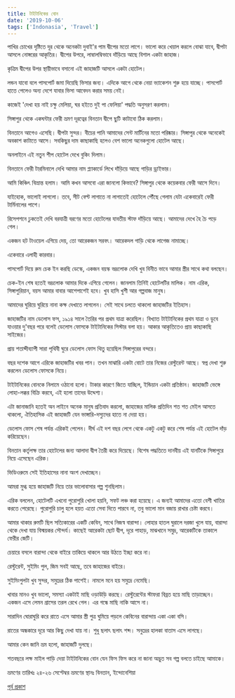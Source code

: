 ```yaml
---
title: টাইটানিকের বোন
date: '2019-10-06'
tags: ['Indonasia', 'Travel']
---
```


পাখির চোখের দৃষ্টিতে দূর থেকে অনেকটা দুবাই'র পাম দ্বীপের মতো লাগে। ভালো করে খেয়াল করলে বোঝা যাবে, দ্বীপটা আসলে নোঙ্গরের আকৃতির। দ্বীপের উপরে, লাম্বালম্বিভাবে দাঁড়িয়ে আছে বিশাল একটা জাহাজ।

কৃত্রিম দ্বীপের উপর স্থায়ীভাবে বসানো এই জাহাজটি আসলে একটা হোটেল।

লন্ডন যাবো বলে পাসপোর্ট জমা দিয়েছি ভিসার জন্য। এদিকে আগে থেকে নেয়া ভ্যাকেশন শুরু হয়ে যাচ্ছে। পাসপোর্ট হাতে পেলেও অন্য দেশে যাবার ভিসা আবেদন করার সময় নেই।

কাজেই 'দেখা হয় নাই চক্ষু মেলিয়া, ঘর হইতে দুই পা ফেলিয়া' পদ্ধতি অনুসরণ করলাম।

সিঙ্গাপুর থেকে একঘন্টার ফেরী ভ্রমণ দূরত্বের বিনতান দ্বীপে ছুটি কাটাবো ঠিক করলাম।

বিনতানে আগেও এসেছি। দ্বীপটা সুন্দর। বীচের পানি আমাদের সেন্ট মার্টিনের মতো পরিষ্কার। সিঙ্গাপুর থেকে অনেকেই অবকাশ কাটাতে আসে। সবকিছুর দাম কাছাকাছি হলেও বেশ ভালো অনেকগুলো হোটেল আছে।

অনলাইনে এই নতুন শীপ হোটেল দেখে বুকিং দিলাম।

বিনতানে ফেরী টারমিনালে দেখি আমার নাম প্ল্যাকার্ডে লিখে দাঁড়িয়ে আছে গাড়ির ড্রাইভার।

আমি কিঞ্চিৎ বিভ্রান্ত হলাম। আমি কখন আসবো এরা জানলো কিভাবে? সিঙ্গাপুর থেকে কয়েকবার ফেরী আসে দিনে।

যাইহোক, ভালোই লাগলো। তবে, সীট বেল্ট লাগাতে না লাগাতেই হোটেলে পৌঁছে গেলাম যেটা একেবারেই ফেরী টার্মিনালের পাশে।

রিসেপশনে ঢুকতেই দেখি বরযাত্রী বরণের মতো হোটেলের যাবতীয় স্টাফ দাঁড়িয়ে আছে। আমাদের দেখে হৈ চৈ পড়ে গেল। 

একজন হট টাওয়েল এগিয়ে দেয়, তো আরেকজন সরবৎ। আরেকদল গাড়ি থেকে লাগেজ নামাচ্ছে। 

একেবারে এলাহী কারবার।

পাসপোর্ট দিয়ে রুম চেক ইন করছি ডেস্কে, একজন বয়স্ক ভদ্রলোক দেখি খুব বিনীত ভাবে আমার স্ত্রীর সাথে কথা বলছেন।

চেক-ইন শেষ হতেই ভদ্রলোক আমার দিকে এগিয়ে গেলেন। জানলাম তিনিই হোটেলটির মালিক। নাম এরিক, সিঙ্গাপুরিয়ান, বয়স আমার বাবার আশেপাশেই হবে। খুব হাসি খুশী আর গল্পবাজ মানুষ।

আমাদের ঘুরিয়ে ঘুরিয়ে নানা কক্ষ দেখাতে লাগলেন। সেই সাথে চলতে থাকলো জাহাজটির ইতিহাস।

জাহাজটির নাম ডেলোস ফস, ১৯১৪ সালে তৈরির পর প্রথম যাত্রা করেছিল। বিখ্যাত টাইটানিকের প্রথম যাত্রা ও ডুবে যাওয়ার দু'বছর পরে বলেই ডেলোস ফোসকে টাইটানিকের সিস্টার বলা হয়। আকার আকৃতিতেও প্রায় কাছাকাছি সাইজের।

প্রায় শতাব্দীব্যাপী সারা পৃথিবী ঘুরে ডেলোস ফোস থিতু হয়েছিল সিঙ্গাপুরের বন্দরে।

বছর দশেক আগে এরিকে জাহাজটির খবর পান।  তখন মাঝারি একটা বোটে তার নিজের রেস্টুরেন্ট আছে। স্বপ্ন দেখা শুরু করলেন ডেলোস ফোসকে নিয়ে।

টাইটানিকের বোনকে নিলামে ওঠানো হলো। টাকার কারণে জিতে যাচ্ছিল, ইন্ডিয়ান একটা প্রতিষ্ঠান। জাহাজটি ভেঙ্গে লোহা-লক্কর বিক্রি করবে, এই হলো তাদের উদ্দেশ্য।

এটা জানাজানি হতেই অন লাইনে অনেক মানুষ প্রতিবাদ করলো, জাহাজের মালিক প্রতিদিন শত শত মেইল আসতে থাকলো, ঐতিহাসিক এই জাহাজটি যেন ভাঙ্গারি-দস্যুদের হাতে না দেয়া হয়।

ডেলোস ফোস শেষ পর্যন্ত এরিকই পেলেন। দীর্ঘ এই দশ বছর লেগে থেকে একটু একটু করে শেষ পর্যন্ত এই হোটেল দাঁড় করিয়েছেন।

বিনতান কর্তৃপক্ষ তার হোটেলের জন্য আলাদা দ্বীপ তৈরী করে দিয়েছে। বিশেষ পদ্ধতিতে দানবীয় এই যানটিকে সিঙ্গাপুরে নিয়ে এসেছেন এরিক।

ভিডিওরুমে সেই ইতিহাসের নানা অংশ দেখাচ্ছেন।

আমরা মুগ্ধ হয়ে জাহাজটি নিয়ে তার ভালোবাসার গল্প শুনছিলাম।

এরিক বললেন, হোটেলটি এখনো পুরোপুরি খোলা হয়নি, সফট লঞ্চ করা হয়েছে। এ জন্যই আমাদের এতো বেশী খাতির করতে পেরেছে। পুরোপুরি চালু হলে হয়ত এতো সেবা দিতে পারবে না, তবু ভালো মান বজায় রাখার চেষ্টা করবে।

আমার থাকার রুমটি ছিল সত্যিকারের একটি কেবিন, সাথে নিজস্ব বারান্দা। লোহার হাতল ঘুরালে দরজা খুলে যায়, বারান্দা থেকে দেখা যায় বিস্ময়কর সৌন্দর্য। কাছেই আরেকটা ছোট দ্বীপ, দূরে পাহাড়, মাঝখানে সমুদ্র, আরেকটিকে তাকালে ফেরীর জেটি।

চেয়ারে বসলে বারান্দা থেকে বাইরে তাকিয়ে থাকলে আর উঠতে ইচ্ছা করে না।

রেস্টুরেন্ট,  সুইমিং পুল, জিম সবই আছে, তবে জাহাজের বাইরে। 

সুইমিংপুলটা খুব সুন্দর, সমুদ্রের ঠিক পাশেই। নামলে মনে হয় সমুদ্রে নেমেছি।

খাবার মানও খুব ভালো, সমস্যা একটাই মাছি ওড়াউড়ি করছে। রেস্টুরেন্টের স্টাফরা বিব্রত হয়ে মাছি তাড়াচ্ছেন। একজন এসে লেমন গ্রাসের তরল রেখে গেল। এর গন্ধে মাছি নাকি আসে না।

সারাদিন ঘোরাঘুরি করে রাতে এসে আমার স্ত্রী পুত্র ঘুমিয়ে পড়লে কেবিনের বারান্দায় একা একা বসি। 

রাতের অন্ধকারে দূরে আর কিছু দেখা যায় না। শুধু ছলাৎ ছলাৎ শব্দ। সনুদ্রের হালকা বাতাস এসে লাগছে। 

আমার কেন জানি ভ্রম হলো, জাহাজটি দুলছে। 

শতবছরে লক্ষ মাইল পাড়ি দেয়া টাইটানিকের বোন যেন ফিস ফিস করে না জানা অদ্ভুত সব গল্প বলতে চাইছে আমাকে।

ভ্রমণের তারিখঃ ২৪-২৬ সেপ্টেম্বর
ভ্রমণের স্থানঃ বিনতান, ইন্দোনেশিয়া

[পূর্ব প্রকাশ](https://www.facebook.com/ashraful.alam/posts/10156216534780583)